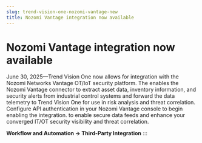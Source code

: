 ```yaml
---
slug: trend-vision-one-nozomi-vantage-new
title: Nozomi Vantage integration now available
---
```

# Nozomi Vantage integration now available

June 30, 2025—Trend Vision One now allows for integration with the Nozomi Networks Vantage OT/IoT security platform. The enables the Nozomi Vantage connector to extract asset data, inventory information, and security alerts from industrial control systems and forward the data telemetry to Trend Vision One for use in risk analysis and threat correlation. Configure API authentication in your Nozomi Vantage console to begin enabling the integration. to enable secure data feeds and enhance your converged IT/OT security visibility and threat correlation.

**Workflow and Automation → Third-Party Integration**
:::
